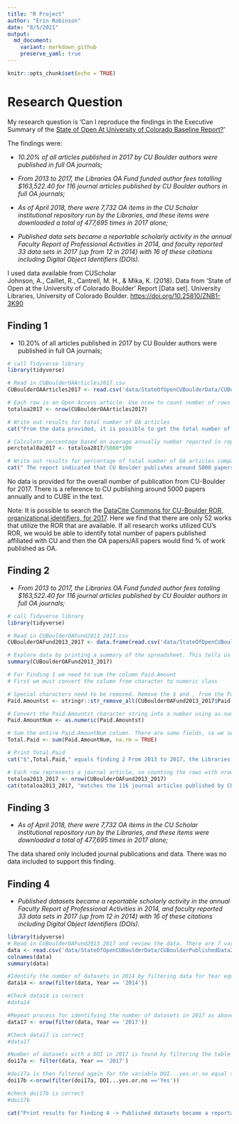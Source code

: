 ```yaml
---
title: "R Project"
author: "Erin Robinson"
date: "8/5/2021"
output:
  md_document:
    variant: markdown_github
    preserve_yaml: true
---
```


```r
knitr::opts_chunk$set(echo = TRUE)
```

# Research Question

My research question is 'Can I reproduce the findings in the Executive Summary of the [State of Open At University of Colorado Baseline Report?](https://scholar.colorado.edu/concern/articles/mw22v6063)'

The findings were:

-   *10.20% of all articles published in 2017 by CU Boulder authors were published in full OA journals;*

-   *From 2013 to 2017, the Libraries OA Fund funded author fees totalling \$163,522.40 for 116 journal articles published by CU Boulder authors in full OA journals;*

-   *As of April 2018, there were 7,732 OA items in the CU Scholar institutional repository run by the Libraries, and these items were downloaded a total of 477,695 times in 2017 alone;*

-   *Published data sets became a reportable scholarly activity in the annual Faculty Report of Professional Activities in 2014, and faculty reported 33 data sets in 2017 (up from 12 in 2014) with 16 of these citations including Digital Object Identifiers (DOIs).*

I used data available from CUScholar\
Johnson, A., Caillet, R., Cantrell, M. H., & Mika, K. (2018). Data from 'State of Open at the University of Colorado Boulder' Report \[Data set\]. University Libraries, University of Colorado Boulder. <https://doi.org/10.25810/ZNB1-3K90>

## Finding 1

-   10.20% of all articles published in 2017 by CU Boulder authors were published in full OA journals;

```r
# call Tidyverse library  
library(tidyverse)

# Read in CUBoulderOAArticles2017.csv
CUBoulderOAArticles2017 <- read.csv('data/StateOfOpenCUBoulderData/CUBoulderOAArticles2017.csv')

# Each row is an Open Access article. Use nrow to count number of rows and assign to variable totaloa2017
totaloa2017 <- nrow(CUBoulderOAArticles2017)

# Write out results for total number of OA articles
cat("From the data provided, it is possible to get the total number of open access articles ->", totaloa2017,".")

# Calculate percentage based on average annually number reported in report
perctotal0a2017 <- totaloa2017/5000*100

# Write out results for percentage of total number of OA articles compared to total number of papers 
cat(" The report indicated that CU Boulder publishes around 5000 papers annually. From that statement the percent of OA papers ->", perctotal0a2017, "%. ")

```

No data is provided for the overall number of publication from CU-Boulder for 2017. There is a reference to CU publishing around 5000 papers annually and to CUBE in the text.

Note: It is possible to search the [DataCite Commons for CU-Boulder ROR, organizational identifiers, for 2017](https://commons.datacite.org/ror.org/02ttsq026?rorid=02ttsq026&published=2017). Here we find that there are only 52 works that utilize the ROR that are available. If all research works utilized CU's ROR, we would be able to identify total number of papers published affiliated with CU and then the OA papers/All papers would find % of work published as OA.

## Finding 2

-   *From 2013 to 2017, the Libraries OA Fund funded author fees totaling \$163,522.40 for 116 journal articles published by CU Boulder authors in full OA journals;*

```r
# call Tidyverse library  
library(tidyverse)

# Read in CUBoulderOAFund2013_2017.csv
CUBoulderOAFund2013_2017 <- data.frame(read.csv('data/StateOfOpenCUBoulderData/CUBoulderOAFund2013_2017.csv'))

# Explore data by printing a summary of the spreadsheet. This tells us there are six variables, 116 rows and all variables are character strings  
summary(CUBoulderOAFund2013_2017)

```

```r
# For Finding 1 we need to sum the column Paid.Amount 
# First we must convert the column from character to numeric class 

# Special characters need to be removed. Remove the $ and , from the Paid.Amount column and assign new variable, Paid.Amountst  
Paid.Amountst <- stringr::str_remove_all(CUBoulderOAFund2013_2017$Paid.Amount,"[$,]")

# Convert the Paid.Amountst character string into a number using as.numeric and assign to a new variable Paid.AmountNum 
Paid.AmountNum <- as.numeric(Paid.Amountst)

# Sum the entire Paid.AmountNum column. There are some fields, so we set na.rm to True. Assign the sum to a new variable called Total.Paid
Total.Paid <- sum(Paid.AmountNum, na.rm = TRUE)

# Print Total.Paid
cat("$",Total.Paid," equals finding 2 From 2013 to 2017, the Libraries OA Fund funded author fees totaling $163,522.40.")


```

```r
# Each row represents a journal article, so counting the rows with nrow should give the total number of journal articles 
totaloa2013_2017 <- nrow(CUBoulderOAFund2013_2017)
cat(totaloa2013_2017, "matches the 116 journal articles published by CU Boulder authors in full OA journals from finding 2.")
```

## Finding 3

-   *As of April 2018, there were 7,732 OA items in the CU Scholar institutional repository run by the Libraries, and these items were downloaded a total of 477,695 times in 2017 alone;*

The data shared only included journal publications and data. There was no data included to support this finding.

## Finding 4

-   *Published datasets became a reportable scholarly activity in the annual Faculty Report of Professional Activities in 2014, and faculty reported 33 data sets in 2017 (up from 12 in 2014) with 16 of these citations including Digital Object Identifiers (DOIs).*

```r
library(tidyverse)
# Read in CUBoulderOAFund2013_2017 and review the data. There are 7 variables and 87 rows. All variables are character strings 
data <- read.csv('data/StateOfOpenCUBoulderData/CUBoulderPublishedData2014_2017.csv')
colnames(data)
summary(data)

```

```r

#Identify the number of datasets in 2014 by filtering data for Year equal to 2014, counting the rows with nrow which equal number of datasets in 2014. Assign the number to a variable data14
data14 <- nrow(filter(data, Year == '2014'))

#Check data14 is correct
#data14

#Repeat process for identifying the number of datasets in 2017 as above for 2014. 
data17 <- nrow(filter(data, Year == '2017'))

#Check data17 is correct
#data17

#Number of datasets with a DOI in 2017 is found by filtering the table to just datasets from 2017 and assigning that to a variable, doi17a
doi17a <- filter(data, Year == '2017')

#doi17a is then filtered again for the variable DOI...yes.or.no equal to yes and nrow is used to count the resulting filtered rows. 
doi17b <-nrow(filter(doi17a, DOI...yes.or.no =='Yes'))

#check doi17b is correct
#doi17b

cat("Print results for Finding 4 -> Published datasets became a reportable scholarly activity in the annual Faculty Report of Professional Activities in 2014, and faculty reported", data17, "data sets in 2017 (up from", data14, "in 2014) with", doi17b," of these citations including Digital Object Identifiers (DOIs).")
```

# 
